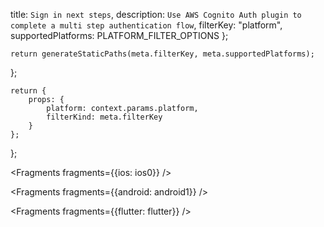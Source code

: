   title: `Sign in next steps`,
  description: `Use AWS Cognito Auth plugin to complete a multi step authentication flow`,
  filterKey: "platform",
  supportedPlatforms: PLATFORM_FILTER_OPTIONS
};
      


    return generateStaticPaths(meta.filterKey, meta.supportedPlatforms);
};

    return {
        props: {
            platform: context.params.platform,
            filterKind: meta.filterKey
        }
    };
};


<Fragments fragments={{ios: ios0}} />


<Fragments fragments={{android: android1}} />


<Fragments fragments={{flutter: flutter}} />
